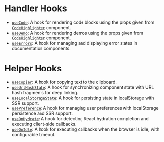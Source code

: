 # Handler Hooks

- [`useCode`](./use-code/page.mdx): A hook for rendering code blocks using the props given from [`CodeHighlighter`](../components/code-highlighter/page.mdx) component.
- [`useDemo`](./use-demo/page.mdx): A hook for rendering demos using the props given from [`CodeHighlighter`](../components/code-highlighter/page.mdx) component.
- [`useErrors`](./use-errors/page.mdx): A hook for managing and displaying error states in documentation components.

# Helper Hooks

- [`useCopier`](./use-copier/page.mdx): A hook for copying text to the clipboard.
- [`useUrlHashState`](./use-url-hash-state/page.mdx): A hook for synchronizing component state with URL hash fragments for deep linking.
- [`useLocalStorageState`](./use-local-storage-state/page.mdx): A hook for persisting state in localStorage with SSR support.
- [`usePreference`](./use-preference/page.mdx): A hook for managing user preferences with localStorage persistence and SSR support.
- [`useOnHydrate`](./use-on-hydrate/page.mdx): A hook for detecting React hydration completion and executing client-side callbacks.
- [`useOnIdle`](./use-on-idle/page.mdx): A hook for executing callbacks when the browser is idle, with configurable timeout.
